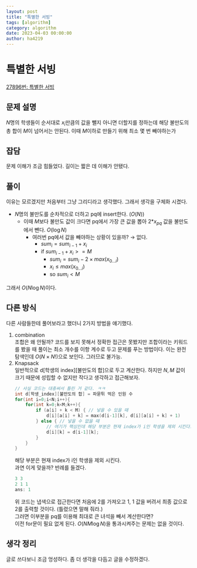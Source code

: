 ```yaml
---
layout: post
title: "특별한 서빙"
tags: [algorithm]
category: algorithm
date: 2023-04-03 00:00:00
author: ha4219
---
```


# 특별한 서빙

[27896번: 특별한 서빙](https://www.acmicpc.net/problem/27896)

## 문제 설명

$N$명의 학생들이 순서대로 $x_i$만큼의 값을 뺄지 아니면 더할지를 정하는데 해당 불만도의 총 합이 $M$이 넘어서는 안된다. 이때 $M$이하로 만들기 위해 최소 몇 번 빼야하는가

## 잡담

문제 이해가 조금 힘들었다. 길이는 짧은 데 이해가 안됐다.

## 풀이

이유는 모르겠지만 처음부터 그냥 그리디라고 생각했다. 그래서 생각을 구체화 시켰다. 

- $N$명의 불만도를 순차적으로 더하고 pq에 insert한다. ($O(N)$)
    - 이때 $M$보다 불만도 값이 크다면 pq에서 가장 큰 값을 뽑아 2*$x_{pq}$ 값을 불만도에서 뺀다. $O(\log N)$
        - 여러번 pq에서 값을 빼야하는 상황이 있을까? → 없다.
            - $sum_{i}=sum_{i-1}+x_i$
            - if $sum_{i-1}+x_i >= M$
                - $sum_{i}=sum_{i} - 2 \times max(x_{0...i})$
                - $x_i \leq max(x_{0...i})$
                - so $sum_{i}<M$

그래서 $O(N\log N)$이다.

## 다른 방식

다른 사람들한테 풀어보라고 했더니 2가지 방법을 얘기했다.

1. combination<br/>
    조합은 왜 안될까? 코드를 보지 못해서 정확한 접근은 못봤지만 조합이라는 키워드를 봤을 때 풀이는 최소 개수를 이항 계수로 두고 문제를 푸는 방법이다. 이는 완전탐색인데 $O(N\times N!)$으로 보인다. 그러므로 불가능.
2. Knapsack<br/>
    일반적으로 d[학생의 index][불만도의 합]으로 두고 계산한다. 하지만 $N, M$ 값이 크기 때문에 성립할 수 없지만 작다고 생각하고 접근해보자.<br/>
    ```cpp
    // 사실 코드는 대충써서 틀린 거 같다. ㅋㅋ
    int d[학생_index][불만도의 합] = 파묻튀 먹은 인원 수
    for(int i=0;i<N;i++){
    	for(int k=0;k<M;k++){
    		if (a[i] + k < M) { // 넣을 수 있을 때
    			d[i][a[i] + k] = max(d[i-1][k], d[i][a[i] + k] + 1)
    		} else { // 넣을 수 없을 때
    			// 여기가 핵심인데 해당 부분은 현재 index가 i인 학생을 제외 시킨다.
    			d[i][k] = d[i-1][k];
    		}
    	}
    }
    ```
    해당 부분은 현재 index가 i인 학생을 제외 시킨다.<br/>
    과연 이게 맞을까? 반례를 들겠다.<br/>
    ```cpp
    3 3
    2 1 1
    ans: 1
    ```
    위 코드는 냅색으로 접근한다면 처음에 2를 가져오고 1, 1 값을 버려서 최종 값으로 2를 출력할 것이다. (틀렸으면 말해 줘라.)<br/>
    그러면 이부분을 pq를 이용해 최대로 큰 녀석을 빼서 계산한다면?<br/>
    이전 for문이 필요 없게 된다. $O(NM\log N)$을 통과시켜주는 문제는 없을 것이다.<br/>

## 생각 정리

글로 쓰다보니 조금 엉성하다. 좀 더 생각을 다듬고 글을 수정하겠다.